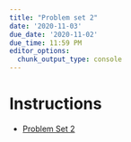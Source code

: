 ---
title: "Problem set 2"
date: '2020-11-03'
due_date: '2020-11-02'
due_time: 11:59 PM
editor_options:
  chunk_output_type: console
---

# Instructions

- <i class="fas fa-file-pdf"></i> [Problem Set 2](/images/Week2_Questions.pdf)